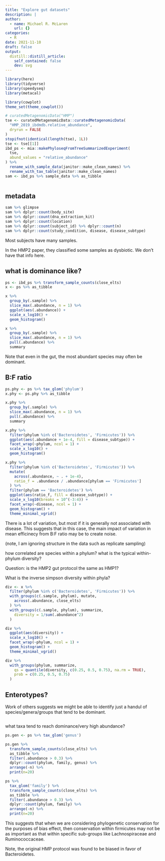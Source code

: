 ```yaml
---
title: "Explore gut datasets"
description: |
author:
  - name: Michael R. McLaren
    url: {}
categories:
  - R
date: 2021-11-10
draft: false
output:
  distill::distill_article:
    self_contained: false
    dev: svg
---
```



```r
library(here)
library(tidyverse)
library(speedyseq)
library(metacal)

library(cowplot)
theme_set(theme_cowplot())
```


```r
# curatedMetagenomicData("HMP")
tse <- curatedMetagenomicData::curatedMetagenomicData(
  "HMP_2019_ibdmdb.relative_abundance", 
  dryrun = FALSE
)
stopifnot(identical(length(tse), 1L))
tse <- tse[[1]]
ibd_ps <- mia::makePhyloseqFromTreeSummarizedExperiment(
  tse,
  abund_values = "relative_abundance"
) %>%
  rename_with_sample_data(janitor::make_clean_names) %>%
  rename_with_tax_table(janitor::make_clean_names)
sam <- ibd_ps %>% sample_data %>% as_tibble
```

```r
```

## metadata

```r
sam %>% glimpse
sam %>% dplyr::count(body_site)
sam %>% dplyr::count(dna_extraction_kit)
sam %>% dplyr::count(location)
sam %>% dplyr::count(subject_id) %>% dplyr::count(n)
sam %>% dplyr::count(study_condition, disease, disease_subtype)
```

Most subjects have many samples.

In the HMP2 paper, they classified some samples as dysbiotic.
We don't have that info here.

## what is dominance like?

```r
ps <- ibd_ps %>% transform_sample_counts(close_elts)
x <- ps %>% as_tibble
```

```r
x %>%
  group_by(.sample) %>%
  slice_max(.abundance, n = 1) %>%
  ggplot(aes(.abundance)) +
  scale_x_log10() +
  geom_histogram()
```

```r
x %>%
  group_by(.sample) %>%
  slice_max(.abundance, n = 1) %>%
  pull(.abundance) %>%
  summary
```

Note that even in the gut, the most abundant species may often be dominant.


## B:F ratio

```r
ps.phy <- ps %>% tax_glom('phylum')
x.phy <- ps.phy %>% as_tibble
```

```r
x.phy %>%
  group_by(.sample) %>%
  slice_max(.abundance, n = 1) %>%
  pull(.abundance) %>%
  summary
```

```r
x.phy %>%
  filter(phylum %in% c('Bacteroidetes', 'Firmicutes')) %>%
  ggplot(aes(.abundance + 1e-4, fill = disease_subtype)) +
  facet_wrap(~phylum, ncol = 1) +
  scale_x_log10() +
  geom_histogram()
```

```r
x.phy %>%
  filter(phylum %in% c('Bacteroidetes', 'Firmicutes')) %>%
  mutate(
    across(.abundance, ~ . + 1e-4),
    ratio_f = .abundance / .abundance[phylum == 'Firmicutes']
  ) %>%
  filter(phylum == 'Bacteroidetes') %>%
  ggplot(aes(ratio_f, fill = disease_subtype)) +
  scale_x_log10(breaks = 10^(-3:4)) +
  facet_wrap(~disease, ncol = 1) +
  geom_histogram() +
  theme_minimal_vgrid()
```

There is a lot of variation, but most if it is generally not associated with disease.
This suggests that in this case, the main impact of variation in mean efficinecy from B:F ratio may be to create noise.

(note, I am ignoring structure in the data such as replicate sampling)

how correlated are species within a phylum?
what is the typical within-phylum diversity?

Question: is the HMP2 gut protocol the same as HMP1?


What is the inverse simpson diversity within phyla?

```r
div <- x %>% 
  filter(phylum %in% c('Bacteroidetes', 'Firmicutes')) %>%
  with_groups(c(.sample, phylum), mutate,
    across(.abundance, close_elts)
  ) %>%
  with_groups(c(.sample, phylum), summarize,
    diversity = 1/sum(.abundance^2)
  )
```

```r
div %>%
  ggplot(aes(diversity)) +
  scale_x_log10() +
  facet_wrap(~phylum, ncol = 1) +
  geom_histogram() +
  theme_minimal_vgrid()
```

```r
div %>%
  with_groups(phylum, summarize,
    qs = quantile(diversity, c(0.25, 0.5, 0.75), na.rm = TRUE), 
    prob = c(0.25, 0.5, 0.75)
  )
```

## Enterotypes?

Work of others suggests we might be able to identify just a handul of species/genera/groups that tend to be dominant.

```r

```


what taxa tend to reach dominance/very high abundance?

```r
ps.gen <- ps %>% tax_glom('genus')
```

```r
ps.gen %>%
  transform_sample_counts(close_elts) %>%
  as_tibble %>%
  filter(.abundance > 0.3) %>%
  dplyr::count(phylum, family, genus) %>%
  arrange(-n) %>%
  print(n=20)
```

```r
ps %>%
  tax_glom('family') %>%
  transform_sample_counts(close_elts) %>%
  as_tibble %>%
  filter(.abundance > 0.3) %>%
  dplyr::count(phylum, family) %>%
  arrange(-n) %>%
  print(n=20)
```


This suggests that when we are considering phylogenetic conservation for the purposes of bias effect, then conservation within firmicutes may not be as important as that within specific sub-groups like Lachnospiraceae and Ruminococcaceae.

Note, the original HMP protocol was found to be biased in favor of Bacteroidetes.
